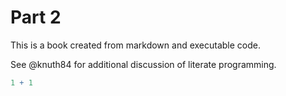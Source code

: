 # Part 2

This is a book created from markdown and executable code.

See @knuth84 for additional discussion of literate programming.

```r
1 + 1
```
